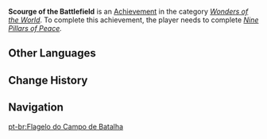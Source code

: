 {{Achievement Infobox
|title        = 
|id           = 85003
|order id     = 5003
|category     = Wonders of the World
|description  = Fetch a good price for a treasure found in an ancient ruin...
|requirements = Complete ''[[Nine Pillars of Peace]].''
|primogems    = 5
|tracking     = 
|hidden       = 1
|type         = Quest
}}
'''Scourge of the Battlefield''' is an [[Achievement]] in the category ''[[Wonders of the World]]''. To complete this achievement, the player needs to complete ''[[Nine Pillars of Peace]].''
<!--
==Trivia==

==Video Guides==
{{EVT
|video1   = 
|caption1 = 
}}
-->
==Other Languages==
{{Other Languages
|en      = Scourge of the Battlefield
|zhs     = 战祸不息
|zhs_rm  = Zhànhuò Bù Xī
|zht     = 戰禍不息
|zht_rm  = Zhànhuò Bù Xí
|zh_tl   = 
|ja      = 戦禍不絶
|ja_rm   = Senka Fuzetsu{{Assumed}}
|ja_tl   = 
|ko      = 끝나지 않은 전란
|ko_rm   = Kkeunnaji Aneun Jeollan
|ko_tl   = Unended War
|es      = Las Ruinas de la Batalla
|es_tl   = The Ruins of the Battle
|fr      = Fléau de la guerre
|fr_tl   = Scourge of the War
|ru      = Биться до последнего
|ru_tl   = Fighting to the Last One
|th      = สงครามที่ไร้จุดจบ
|th_rm   = 
|th_tl   = 
|vi      = Chiến họa không ngừng
|vi_tl   = 
|de      = Plagen des Krieges
|de_tl   = Scourge of War
|id      = Perang Tanpa Akhir
|id_tl   = Never Ending War
|pt      = Flagelo do Campo de Batalha
|pt_tl   = 
|tr      = Savaş Alanındaki Musibet
|tr_tl   = 
|it      = Flagello della guerra
|it_tl   = 
}}

==Change History==
{{Change History|1.0}}
<!--
==References==
{{Reflist}}
-->
==Navigation==
{{Achievement Navbox|Wonders of the World|Quest}}

[[pt-br:Flagelo do Campo de Batalha]]
